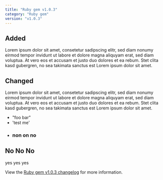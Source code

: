 ```yaml
---
title: "Ruby gem v1.0.3"
category: "Ruby gem"
version: "v1.0.3"
---
```


## Added

Lorem ipsum dolor sit amet, consetetur sadipscing elitr, sed diam nonumy eirmod
tempor invidunt ut labore et dolore magna aliquyam erat, sed diam voluptua. At
vero eos et accusam et justo duo dolores et ea rebum. Stet clita kasd gubergren,
no sea takimata sanctus est Lorem ipsum dolor sit amet.

## Changed

Lorem ipsum dolor sit amet, consetetur sadipscing elitr, sed diam nonumy eirmod
tempor invidunt ut labore et dolore magna aliquyam erat, sed diam voluptua. At
vero eos et accusam et justo duo dolores et ea rebum. Stet clita kasd gubergren,
no sea takimata sanctus est Lorem ipsum dolor sit amet.

- "foo bar"
- 'test me'
- ### non on no

## No No No

yes yes yes


View the [Ruby gem v1.0.3 changelog](https://github.com/appsignal/appsignal-ruby/blob/main/CHANGELOG.md#103) for more information.
